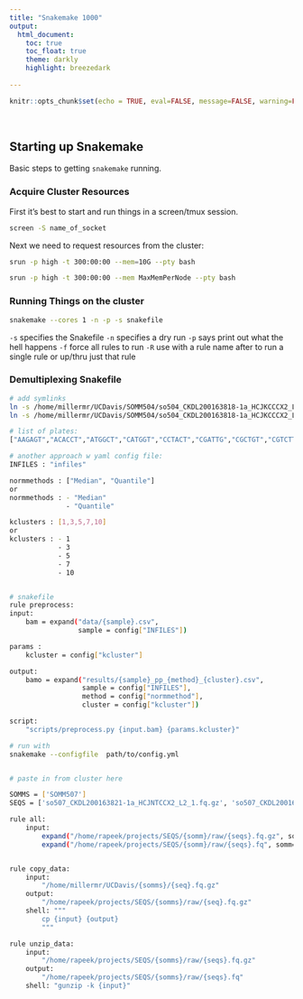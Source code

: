 ```yaml
---
title: "Snakemake 1000"
output: 
  html_document:
    toc: true
    toc_float: true
    theme: darkly
    highlight: breezedark
  
---
```


```r
knitr::opts_chunk$set(echo = TRUE, eval=FALSE, message=FALSE, warning=FALSE)

```

<style>
  .title{
    display: none;
  }
</style>

<br>


## Starting up Snakemake

Basic steps to getting `snakemake` running.


### Acquire Cluster Resources

First it's best to start and run things in a screen/tmux session.

```bash

screen -S name_of_socket


```

Next we need to request resources from the cluster:

```bash

srun -p high -t 300:00:00 --mem=10G --pty bash

srun -p high -t 300:00:00 --mem MaxMemPerNode --pty bash

```

### Running Things on the cluster

```bash

snakemake --cores 1 -n -p -s snakefile

```

`-s` specifies the Snakefile
`-n` specifies a dry run
`-p` says print out what the hell happens
`-f` force all rules to run
`-R` use with a rule name after to run a single rule or up/thru just that rule

### Demultiplexing Snakefile

```bash

# add symlinks
ln -s /home/millermr/UCDavis/SOMM504/so504_CKDL200163818-1a_HCJKCCCX2_L7_1.fq.gz
ln -s /home/millermr/UCDavis/SOMM504/so504_CKDL200163818-1a_HCJKCCCX2_L7_2.fq.gz

# list of plates:
["AAGAGT","ACACCT","ATGGCT","CATGGT","CCTACT","CGATTG","CGCTGT","CGTCTT","CTCATT","GACCCT","GCCAGT","GGGGGT","GTATGT","TCAGTT","TCTTGT","TGCGCT"]
```

```bash
# another approach w yaml config file:
INFILES : "infiles"

normmethods : ["Median", "Quantile"] 
or
normmethods : - "Median"
              - "Quantile"

kclusters : [1,3,5,7,10]
or
kclusters : - 1
            - 3
            - 5
            - 7
            - 10


# snakefile
rule preprocess:
input:
    bam = expand("data/{sample}.csv",
                 sample = config["INFILES"])

params :
    kcluster = config["kcluster"]

output:
    bamo = expand("results/{sample}_pp_{method}_{cluster}.csv",
                  sample = config["INFILES"],
                  method = config["normmethod"],
                  cluster = config["kcluster"])

script:
    "scripts/preprocess.py {input.bam} {params.kcluster}"

# run with 
snakemake --configfile  path/to/config.yml



```

```bash

# paste in from cluster here

SOMMS = ['SOMM507']
SEQS = ['so507_CKDL200163821-1a_HCJNTCCX2_L2_1.fq.gz', 'so507_CKDL200163821-1a_HCJNTCCX2_L2_2.fq.gz'

rule all:
    input:
        expand("/home/rapeek/projects/SEQS/{somm}/raw/{seqs}.fq.gz", somm=SOMMS, seqs=SEQS),
        expand("/home/rapeek/projects/SEQS/{somm}/raw/{seqs}.fq", somm=SOMMS, seqs=SEQS)


rule copy_data:
    input:
        "/home/millermr/UCDavis/{somms}/{seq}.fq.gz"
    output:
        "/home/rapeek/projects/SEQS/{somms}/raw/{seq}.fq.gz"
    shell: """
        cp {input} {output}
        """

rule unzip_data:
    input:
        "/home/rapeek/projects/SEQS/{somms}/raw/{seqs}.fq.gz"
    output:
        "/home/rapeek/projects/SEQS/{somms}/raw/{seqs}.fq"
    shell: "gunzip -k {input}"


```

